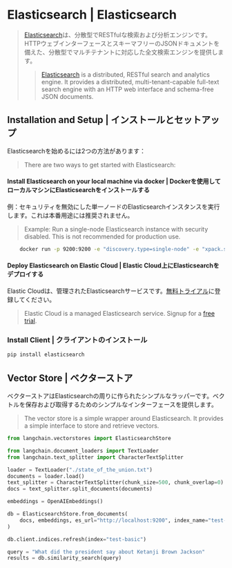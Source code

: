 # Elasticsearch | Elasticsearch

> [Elasticsearch](https://www.elastic.co/elasticsearch/)は、分散型でRESTfulな検索および分析エンジンです。HTTPウェブインターフェースとスキーマフリーのJSONドキュメントを備えた、分散型でマルチテナントに対応した全文検索エンジンを提供します。
>
> > [Elasticsearch](https://www.elastic.co/elasticsearch/) is a distributed, RESTful search and analytics engine.
> > It provides a distributed, multi-tenant-capable full-text search engine with an HTTP web interface and schema-free
> > JSON documents.

## Installation and Setup | インストールとセットアップ

Elasticsearchを始めるには2つの方法があります：

> There are two ways to get started with Elasticsearch:

#### Install Elasticsearch on your local machine via docker | Dockerを使用してローカルマシンにElasticsearchをインストールする

例：セキュリティを無効にした単一ノードのElasticsearchインスタンスを実行します。これは本番用途には推奨されません。

> Example: Run a single-node Elasticsearch instance with security disabled. This is not recommended for production use.

```bash
    docker run -p 9200:9200 -e "discovery.type=single-node" -e "xpack.security.enabled=false" -e "xpack.security.http.ssl.enabled=false" docker.elastic.co/elasticsearch/elasticsearch:8.9.0
```

#### Deploy Elasticsearch on Elastic Cloud | Elastic Cloud上にElasticsearchをデプロイする

Elastic Cloudは、管理されたElasticsearchサービスです。[無料トライアル](https://cloud.elastic.co/registration?utm_source=langchain\&utm_content=documentation)に登録してください。

> Elastic Cloud is a managed Elasticsearch service. Signup for a [free trial](https://cloud.elastic.co/registration?utm_source=langchain\&utm_content=documentation).

### Install Client | クライアントのインストール

```bash
pip install elasticsearch
```

## Vector Store | ベクターストア

ベクターストアはElasticsearchの周りに作られたシンプルなラッパーです。ベクトルを保存および取得するためのシンプルなインターフェースを提供します。

> The vector store is a simple wrapper around Elasticsearch. It provides a simple interface to store and retrieve vectors.

```python
from langchain.vectorstores import ElasticsearchStore

from langchain.document_loaders import TextLoader
from langchain.text_splitter import CharacterTextSplitter

loader = TextLoader("./state_of_the_union.txt")
documents = loader.load()
text_splitter = CharacterTextSplitter(chunk_size=500, chunk_overlap=0)
docs = text_splitter.split_documents(documents)

embeddings = OpenAIEmbeddings()

db = ElasticsearchStore.from_documents(
    docs, embeddings, es_url="http://localhost:9200", index_name="test-basic",
)

db.client.indices.refresh(index="test-basic")

query = "What did the president say about Ketanji Brown Jackson"
results = db.similarity_search(query)
```
